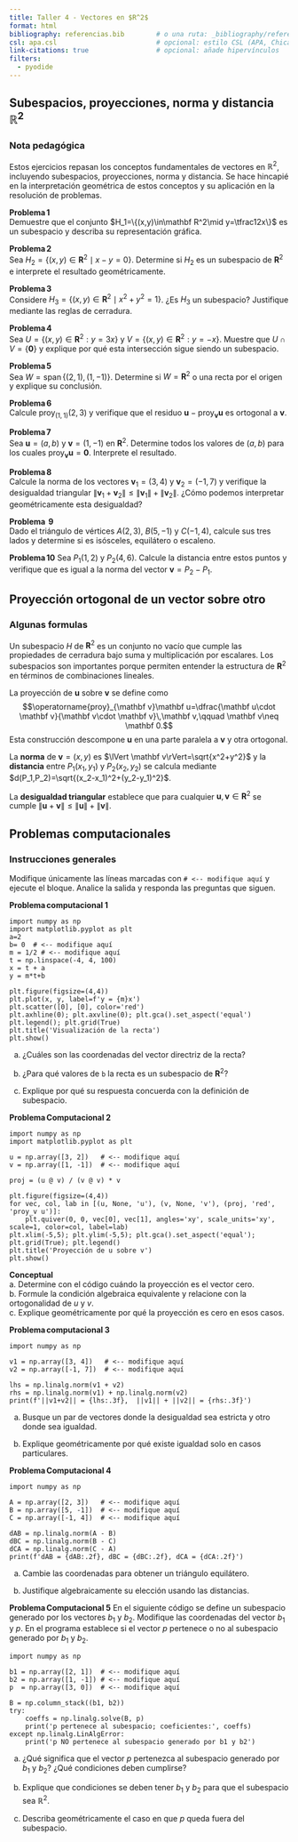 ```yaml
---
title: Taller 4 - Vectores en $R^2$
format: html
bibliography: referencias.bib        # o una ruta: _bibliography/referencias.bib
csl: apa.csl                         # opcional: estilo CSL (APA, Chicago, etc.)
link-citations: true                 # opcional: añade hipervínculos
filters:
  - pyodide
---
```






## Subespacios, proyecciones, norma y distancia $\mathbb{R}^2$


### Nota pedagógica

Estos ejercicios repasan los conceptos fundamentales de vectores en $\mathbb{R}^2$, incluyendo subespacios, proyecciones, norma y distancia. Se hace hincapié en la interpretación geométrica de estos conceptos y su aplicación en la resolución de problemas.

**Problema 1**  
Demuestre que el conjunto $H_1=\{(x,y)\in\mathbf R^2\mid y=\tfrac12x\}$ es un subespacio y describa su representación gráfica.  


**Problema 2**  
Sea $H_2=\{(x,y)\in\mathbf R^2\mid x-y=0\}$. Determine si $H_2$ es un subespacio de $\mathbf R^2$ e interprete el resultado geométricamente. 

**Problema 3**  
Considere $H_3=\{(x,y)\in\mathbf R^2\mid x^2+y^2=1\}$. ¿Es $H_3$ un subespacio? Justifique mediante las reglas de cerradura.  

**Problema 4**  
Sea $U=\{(x,y)\in\mathbf R^2 : y=3x\}$ y $V=\{(x,y)\in\mathbf R^2 : y=-x\}$. Muestre que $U\cap V=\{\mathbf 0\}$ y explique por qué esta intersección sigue siendo un subespacio.  


**Problema 5**  
Sea $W=\operatorname{span}\{(2,1),(1,-1)\}$. Determine si $W=\mathbf R^2$ o una recta por el origen y explique su conclusión.  





**Problema 6**  
Calcule $\operatorname{proy}_{(1,1)}(2,3)$ y verifique que el residuo $\mathbf u-\operatorname{proy}_{\mathbf v}\mathbf u$ es ortogonal a $\mathbf v$.  

**Problema 7**  
Sea $\mathbf u=(a,b)$ y $\mathbf v=(1,-1)$ en $\mathbf R^2$. Determine todos los valores de $(a,b)$ para los cuales $\operatorname{proy}_{\mathbf v}\mathbf u=\mathbf 0$. Interprete el resultado.  







**Problema 8**  
Calcule la norma de los vectores $\mathbf v_1=(3,4)$ y $\mathbf v_2=(-1,7)$ y verifique la desigualdad triangular $\lVert \mathbf v_1+\mathbf v_2\rVert\le\lVert \mathbf v_1\rVert+\lVert \mathbf v_2\rVert$.  ¿Cómo podemos interpretar geométricamente esta desigualdad?


**Problema  9**  
Dado el triángulo de vértices $A(2,3)$, $B(5,-1)$ y $C(-1,4)$, calcule sus tres lados y determine si es isósceles, equilátero o escaleno.  

**Problema 10**
Sea $P_1(1,2)$ y $P_2(4,6)$. Calcule la distancia entre estos puntos y verifique que es igual a la norma del vector $\mathbf v=P_2-P_1$.




## Proyección ortogonal de un vector sobre otro

### Algunas formulas 

Un subespacio $H$ de $\mathbf R^2$ es un conjunto no vacío que cumple las propiedades de cerradura bajo suma y multiplicación por escalares. Los subespacios son importantes porque permiten entender la estructura de $\mathbf R^2$ en términos de combinaciones lineales.

La proyección de $\mathbf u$ sobre $\mathbf v$ se define como
$$\operatorname{proy}_{\mathbf v}\mathbf u=\dfrac{\mathbf u\cdot \mathbf v}{\mathbf v\cdot \mathbf v}\,\mathbf v,\qquad \mathbf v\neq \mathbf 0.$$
Esta construcción descompone $\mathbf u$ en una parte paralela a $\mathbf v$ y otra ortogonal.

La **norma** de $\mathbf v=(x,y)$ es $\lVert \mathbf v\rVert=\sqrt{x^2+y^2}$ y la **distancia** entre $P_1(x_1,y_1)$ y $P_2(x_2,y_2)$ se calcula mediante $d(P_1,P_2)=\sqrt{(x_2-x_1)^2+(y_2-y_1)^2}$. 

La **desigualdad triangular** establece que para cualquier $\mathbf u,\mathbf v\in\mathbf R^2$ se cumple $\lVert \mathbf u+\mathbf v\rVert\leq \lVert \mathbf u\rVert+\lVert \mathbf v\rVert$.


## Problemas computacionales

### Instrucciones generales
Modifique únicamente las líneas marcadas con `# <-- modifique aquí` y ejecute el bloque. Analice la salida y responda las preguntas que siguen.

**Problema computacional 1**


```pyodide-python
import numpy as np
import matplotlib.pyplot as plt
a=2
b= 0  # <-- modifique aquí
m = 1/2 # <-- modifique aquí
t = np.linspace(-4, 4, 100)
x = t + a
y = m*t+b

plt.figure(figsize=(4,4))
plt.plot(x, y, label=f'y = {m}x')
plt.scatter([0], [0], color='red')
plt.axhline(0); plt.axvline(0); plt.gca().set_aspect('equal')
plt.legend(); plt.grid(True)
plt.title('Visualización de la recta')
plt.show()
```

 
a. ¿Cuáles son las coordenadas del vector directriz de la recta?

b. ¿Para qué valores de `b` la recta es un subespacio de $\mathbf R^2$?  

c. Explique por qué su respuesta concuerda con la definición de subespacio.  


**Problema Computacional 2**


```pyodide-python
import numpy as np
import matplotlib.pyplot as plt

u = np.array([3, 2])   # <-- modifique aquí
v = np.array([1, -1])  # <-- modifique aquí

proj = (u @ v) / (v @ v) * v

plt.figure(figsize=(4,4))
for vec, col, lab in [(u, None, 'u'), (v, None, 'v'), (proj, 'red', 'proy_v u')]:
    plt.quiver(0, 0, vec[0], vec[1], angles='xy', scale_units='xy', scale=1, color=col, label=lab)
plt.xlim(-5,5); plt.ylim(-5,5); plt.gca().set_aspect('equal'); plt.grid(True); plt.legend()
plt.title('Proyección de u sobre v')
plt.show()
```

**Conceptual**  
a. Determine con el código cuándo la proyección es el vector cero.  
b. Formule la condición algebraica equivalente y relacione con la ortogonalidad de $u$ y $v$.  
c. Explique geométricamente por qué la proyección es cero en esos casos.

**Problema computacional 3**


```pyodide-python
import numpy as np

v1 = np.array([3, 4])   # <-- modifique aquí
v2 = np.array([-1, 7])  # <-- modifique aquí

lhs = np.linalg.norm(v1 + v2)
rhs = np.linalg.norm(v1) + np.linalg.norm(v2)
print(f'||v1+v2|| = {lhs:.3f},  ||v1|| + ||v2|| = {rhs:.3f}')
```


a. Busque un par de vectores donde la desigualdad sea estricta y otro donde sea igualdad.  

b. Explique geométricamente por qué existe igualdad solo en casos particulares.  


**Problema Computacional 4**


```pyodide-python
import numpy as np

A = np.array([2, 3])   # <-- modifique aquí
B = np.array([5, -1])  # <-- modifique aquí  
C = np.array([-1, 4])  # <-- modifique aquí

dAB = np.linalg.norm(A - B)
dBC = np.linalg.norm(B - C)
dCA = np.linalg.norm(C - A)
print(f'dAB = {dAB:.2f}, dBC = {dBC:.2f}, dCA = {dCA:.2f}')
```

  
a. Cambie las coordenadas para obtener un triángulo equilátero.  

b. Justifique algebraicamente su elección usando las distancias.  


**Problema Computacional 5**
En el siguiente código se define un subespacio generado por los vectores $b_1$ y $b_2$. Modifique las coordenadas del vector $b_1$ y $p$. En el programa establece si el vector $p$ pertenece o no al subespacio generado por $b_1$ y $b_2$.

```pyodide-python
import numpy as np

b1 = np.array([2, 1])  # <-- modifique aquí
b2 = np.array([1, -1]) # <-- modifique aquí
p  = np.array([3, 0])  # <-- modifique aquí

B = np.column_stack((b1, b2))
try:
    coeffs = np.linalg.solve(B, p)
    print('p pertenece al subespacio; coeficientes:', coeffs)
except np.linalg.LinAlgError:
    print('p NO pertenece al subespacio generado por b1 y b2')
```

 
a. ¿Qué significa que el vector $p$ pertenezca al subespacio generado por $b_1$ y $b_2$? ¿Qué condiciones deben cumplirse?

b. Explique que condiciones se deben tener $b_1$ y $b_2$ para que el subespacio sea $\mathbb{R}^2$.

c. Describa geométricamente el caso en que $p$ queda fuera del subespacio.  


